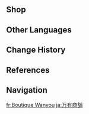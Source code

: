 {{Location Infobox
|image        = NPC Location Bolai Context.png
|type         = Point of Interest
|region       = Liyue
|area         = Sea of Clouds
|subarea      = Liyue Harbor
|poi          = Feiyun Slope
}}
{{Location Intro|{{Lang|'''Wanyou Boutique'''|zh=万有铺子|zh_rm=Wànyǒu Pùzi}}|description=<p>{{If Self|Wanyou Boutique|It|Wanyou Boutique}} is a [[shop]] run by [[Bolai]] that sells [[Cooking Ingredient]]s. The supplies restock daily.</p>}}

==Shop==
{{Vendor|Bolai}}

==Other Languages==
{{Other Languages
|en      = Wanyou Boutique
|zhs     = 万有铺子
|zhs_rm  = Wànyǒu Pùzi
|zht     = 萬有鋪子
|zht_rm  = Wànyǒu Pùzi
|zh_tl   = All-Having Shop
|ja      = 万有商舗
|ja_rm   = Ban'yuu Shouho<ref>{{Ref/Quest|A Secretary in a Sea of Humanity|note=Japanese Voice-Over}}</ref>
|ja_tl   = All-Having Shop
|ko      = {{tt|만물|萬物}} {{tt|점포|店鋪}}
|ko_tl   = All-Things Store
|es      = Boutique Wanyou
|es_tl   = Wanyou Boutique
|fr      = Boutique Wanyou
|fr_tl   = Wanyou Boutique
|ru      = Тысяча мелочей
|ru_tl   = Thousand Small Things
|th      = Wanyou Boutique
|vi      = {{tt|Vạn Hữu|萬有}} Phố Tự<!-- should be Phố Tử 鋪子 -->
|vi_tl   = All-Having Shop
|de      = Boutique Wanyou
|de_tl   = Wanyou Boutique
|id      = Wanyou Boutique
|pt      = Tenda Wanyou
|pt_tl   = 
|tr      = Wanyou Butik
|tr_tl   = 
|it      = Emporio Wanyou
|it_tl   = 
}}

==Change History==
{{Change History|1.0}}

==References==
{{Reflist}}

==Navigation==
{{PoI Navbox|Liyue}}

[[fr:Boutique Wanyou]]
[[ja:万有商舗]]